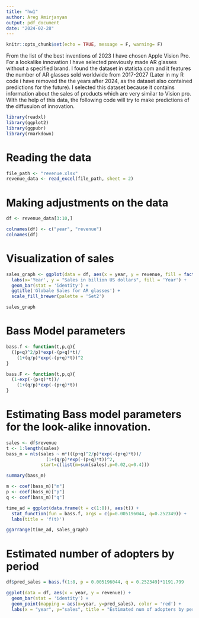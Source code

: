 ---
title: "hw1"
author: Areg Amirjanyan
output: pdf_document
date: "2024-02-28"
---


```{r setup, include=FALSE}
knitr::opts_chunk$set(echo = TRUE, message = F, warning= F)
```

From the list of the best inventions of 2023 I have chosen Apple Vision Pro.
For a lookalike innovation I have selected previously made AR glasses without a specified brand. I found the dataset in statista.com and it features the number of AR glasses sold worldwide from 2017-2027
(Later in my R code i have removed the the years after 2024, as the dataset also contained predictions for the future).
I selected this dataset because it contains information about the sales of products which are very similar to Vision pro. WIth the help of this data, the following code will try to make predictions of the diffusuion of innovation. 


```{r echo=F}
library(readxl)
library(ggplot2)
library(ggpubr)
library(rmarkdown)
```

# Reading the data
```{r}
file_path <- "revenue.xlsx"
revenue_data <- read_excel(file_path, sheet = 2)
```

# Making adjustments on the data
```{r}
df <- revenue_data[3:10,]

colnames(df) <- c("year", "revenue")
colnames(df)
```

# Visualization of sales

```{r}
sales_graph <- ggplot(data = df, aes(x = year, y = revenue, fill = factor(year))) +
  labs(x='Year', y = "Sales in billion US dollars", fill = 'Year') +
  geom_bar(stat = 'identity') +
  ggtitle('Globale Sales for AR glasses') +
  scale_fill_brewer(palette = 'Set2')

sales_graph

```

# Bass Model parameters

```{r}
bass.f <- function(t,p,q){
  ((p+q)^2/p)*exp(-(p+q)*t)/
    (1+(q/p)*exp(-(p+q)*t))^2
}

bass.F <- function(t,p,q){
  (1-exp(-(p+q)*t))/
    (1+(q/p)*exp(-(p+q)*t))
}
```

# Estimating Bass model parameters for the look-alike innovation.

```{r}
sales <- df$revenue
t <- 1:length(sales)
bass_m = nls(sales ~ m*(((p+q)^2/p)*exp(-(p+q)*t))/
               (1+(q/p)*exp(-(p+q)*t))^2,
             start=c(list(m=sum(sales),p=0.02,q=0.4)))

summary(bass_m)

m <- coef(bass_m)["m"]
p <- coef(bass_m)["p"]
q <- coef(bass_m)["q"]
```


```{r}
time_ad = ggplot(data.frame(t = c(1:8)), aes(t)) +
  stat_function(fun = bass.f, args = c(p=0.005196044, q=0.252349)) +
  labs(title = 'f(t)')

ggarrange(time_ad, sales_graph)

```

# Estimated number of adopters by period

```{r}
df$pred_sales = bass.f(1:8, p = 0.005196044, q = 0.252349)*1191.799

ggplot(data = df, aes(x = year, y = revenue)) +
  geom_bar(stat = 'identity') +
  geom_point(mapping = aes(x=year, y=pred_sales), color = 'red') +
  labs(x = "year", y="sales", title = "Estimated num of adopters by period")


```




